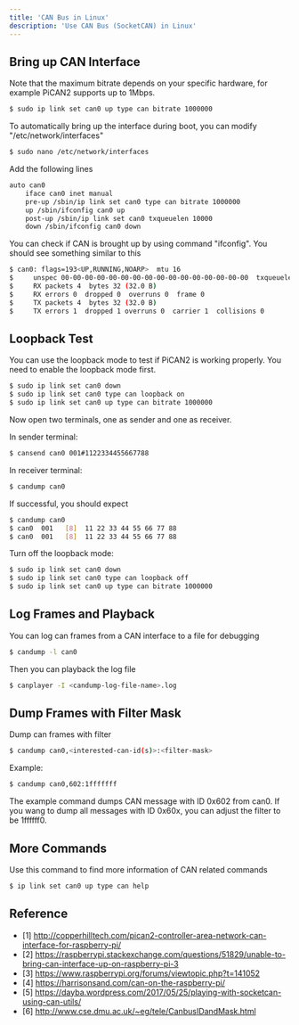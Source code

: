 ```yaml
---
title: 'CAN Bus in Linux'
description: 'Use CAN Bus (SocketCAN) in Linux'
---
```


## Bring up CAN Interface

Note that the maximum bitrate depends on your specific hardware, for example PiCAN2 supports up to 1Mbps.

```bash
$ sudo ip link set can0 up type can bitrate 1000000
```

To automatically bring up the interface during boot, you can modify "/etc/network/interfaces"

```bash
$ sudo nano /etc/network/interfaces
```

Add the following lines

```bash
auto can0
    iface can0 inet manual
    pre-up /sbin/ip link set can0 type can bitrate 1000000 
    up /sbin/ifconfig can0 up
    post-up /sbin/ip link set can0 txqueuelen 10000
    down /sbin/ifconfig can0 down
```

You can check if CAN is brought up by using command "ifconfig". You should see something similar to this

```bash
$ can0: flags=193<UP,RUNNING,NOARP>  mtu 16
$     unspec 00-00-00-00-00-00-00-00-00-00-00-00-00-00-00-00  txqueuelen 10  (UNSPEC)
$     RX packets 4  bytes 32 (32.0 B)
$     RX errors 0  dropped 0  overruns 0  frame 0
$     TX packets 4  bytes 32 (32.0 B)
$     TX errors 1  dropped 1 overruns 0  carrier 1  collisions 0
```

## Loopback Test

You can use the loopback mode to test if PiCAN2 is working properly. You need to enable the loopback mode first.

```bash
$ sudo ip link set can0 down
$ sudo ip link set can0 type can loopback on
$ sudo ip link set can0 up type can bitrate 1000000
```

Now open two terminals, one as sender and one as receiver.

In sender terminal:

```bash
$ cansend can0 001#1122334455667788
```

In receiver terminal:

```bash
$ candump can0
```

If successful, you should expect

```bash
$ candump can0
$ can0  001   [8]  11 22 33 44 55 66 77 88
$ can0  001   [8]  11 22 33 44 55 66 77 88
```

Turn off the loopback mode:

```bash
$ sudo ip link set can0 down
$ sudo ip link set can0 type can loopback off
$ sudo ip link set can0 up type can bitrate 1000000
```

## Log Frames and Playback

You can log can frames from a CAN interface to a file for debugging

```bash
$ candump -l can0
```

Then you can playback the log file

```bash
$ canplayer -I <candump-log-file-name>.log
```

## Dump Frames with Filter Mask

Dump can frames with filter

```bash
$ candump can0,<interested-can-id(s)>:<filter-mask>
```

Example:

```bash
$ candump can0,602:1fffffff
```

The example command dumps CAN message with ID 0x602 from can0. If you wang to dump all messages with ID 0x60x, you can adjust the filter to be 1ffffff0.

## More Commands

Use this command to find more information of CAN related commands

```bash
$ ip link set can0 up type can help
```

## Reference

* [1] http://copperhilltech.com/pican2-controller-area-network-can-interface-for-raspberry-pi/
* [2] https://raspberrypi.stackexchange.com/questions/51829/unable-to-bring-can-interface-up-on-raspberry-pi-3
* [3] https://www.raspberrypi.org/forums/viewtopic.php?t=141052
* [4] https://harrisonsand.com/can-on-the-raspberry-pi/
* [5] https://dayba.wordpress.com/2017/05/25/playing-with-socketcan-using-can-utils/
* [6] http://www.cse.dmu.ac.uk/~eg/tele/CanbusIDandMask.html